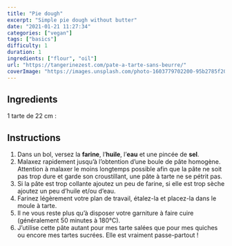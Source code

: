 ```yaml
---
title: "Pie dough"
excerpt: "Simple pie dough without butter"
date: "2021-01-21 11:27:34"
categories: ["vegan"]
tags: ["basics"]
difficulty: 1
duration: 1
ingredients: ["flour", "oil"]
url: "https://tangerinezest.com/pate-a-tarte-sans-beurre/"
coverImage: "https://images.unsplash.com/photo-1603779702200-95b2785f2083?ixlib=rb-1.2.1&ixid=MXwxMjA3fDB8MHxwaG90by1wYWdlfHx8fGVufDB8fHw%3D&auto=format&fit=crop&w=700&q=72"
---
```


## Ingredients

1 tarte de 22 cm :

<ul>
  <Ingredient v="250" t="g" i="farine T55 ou autre" />
  <Ingredient v="50" t="g" i="huile" />
  <Ingredient v="80" t="g" i="eau tiède" />
  <Ingredient v="1" t="pincée" i="sel" />
</ul>

## Instructions

1. Dans un bol, versez la **farine**, l’**huile**, l’**eau** et une pincée de **sel**.
2. Malaxez rapidement jusqu’à l’obtention d’une boule de pâte homogène. Attention à malaxer le moins longtemps possible afin que la pâte ne soit pas trop
   dure et garde son croustillant, une pâte à tarte ne se pétrit pas.
3. Si la pâte est trop collante ajoutez un peu de farine, si elle est trop sèche ajoutez un peu d’huile et/ou d’eau.
4. Farinez légèrement votre plan de travail, étalez-la et placez-la dans le moule à tarte.
5. Il ne vous reste plus qu’à disposer votre garniture à faire cuire (généralement 50 minutes à 180°C).
6. J’utilise cette pâte autant pour mes tarte salées que pour mes quiches ou encore
   mes tartes sucrées. Elle est vraiment passe-partout !
